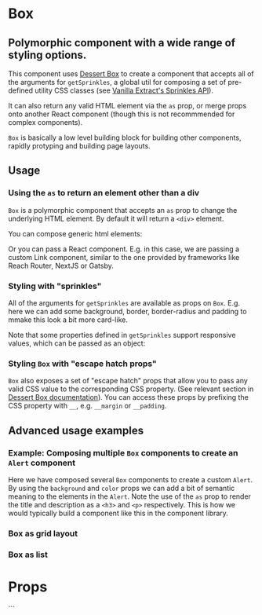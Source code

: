 

<Meta of={stories} />

# Box

## Polymorphic component with a wide range of styling options.

This component uses
[Dessert Box](https://github.com/TheMightyPenguin/dessert-box) to create a
component that accepts all of the arguments for `getSprinkles`, a global util
for composing a set of pre-defined utility CSS classes (see
[Vanilla Extract's Sprinkles API](https://vanilla-extract.style/documentation/packages/sprinkles/)).

It can also return any valid HTML element via the `as` prop, or merge props onto
another React component (though this is not recommmended for complex
components).

`Box` is basically a low level building block for building other components,
rapidly protyping and building page layouts.

## Usage

### Using the `as` to return an element other than a div

`Box` is a polymorphic component that accepts an `as` prop to change the
underlying HTML element. By default it will return a `<div>` element.

You can compose generic html elements:

<Canvas sourceState="shown" of={stories.ExamplePolymorphismListItems} />

Or you can pass a React component. E.g. in this case, we are passing a custom
Link component, similar to the one provided by frameworks like Reach Router,
NextJS or Gatsby.

<Canvas sourceState="shown" of={stories.ExamplePolymorphismReactComponent} />

### Styling with "sprinkles"

All of the arguments for `getSprinkles` are available as props on `Box`. E.g.
here we can add some background, border, border-radius and padding to mmake this
look a bit more card-like.

<Canvas sourceState="shown" of={stories.ExampleBasicSprinkles} />

Note that some properties defined in `getSprinkles` support responsive values,
which can be passed as an object:

<Canvas sourceState="shown" of={stories.ExampleResponsiveSprinkles} />

### Styling `Box` with "escape hatch props"

`Box` also exposes a set of "escape hatch" props that allow you to pass any
valid CSS value to the corresponding CSS property. (See relevant section in
[Dessert Box documentation](https://github.com/TheMightyPenguin/dessert-box#escape-hatch)).
You can access these props by prefixing the CSS property with `__`, e.g.
`__margin` or `__padding`.

<Canvas sourceState="shown" of={stories.ExampleEscapeHatchStyles} />

## Advanced usage examples

### Example: Composing multiple `Box` components to create an `Alert` component

Here we have composed several `Box` components to create a custom `Alert`. By
using the `background` and `color` props we can add a bit of semantic meaning to
the elements in the `Alert`. Note the use of the `as` prop to render the title
and description as a `<h3>` and `<p>` respectively. This is how we would
typically build a component like this in the component library.

<Canvas of={stories.BoxAsWarning} />
<Canvas of={stories.BoxAsConfirmation} />

### Box as grid layout

<Canvas of={stories.BoxAsGridLayout} />

### Box as list

# Props

<ArgsTable of={Box} />
```
